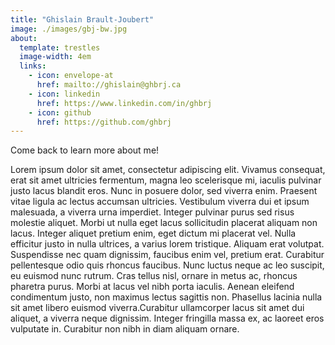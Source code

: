 ```yaml
---
title: "Ghislain Brault-Joubert"
image: ./images/gbj-bw.jpg
about:
  template: trestles
  image-width: 4em
  links:
    - icon: envelope-at
      href: mailto://ghislain@ghbrj.ca
    - icon: linkedin
      href: https://www.linkedin.com/in/ghbrj
    - icon: github
      href: https://github.com/ghbrj
---
```


Come back to learn more about me!

Lorem ipsum dolor sit amet, consectetur adipiscing elit. Vivamus consequat, erat sit amet ultricies fermentum, magna leo scelerisque mi, iaculis pulvinar justo lacus blandit eros. Nunc in posuere dolor, sed viverra enim. Praesent vitae ligula ac lectus accumsan ultricies. Vestibulum viverra dui et ipsum malesuada, a viverra urna imperdiet. Integer pulvinar purus sed risus molestie aliquet. Morbi ut nulla eget lacus sollicitudin placerat aliquam non lacus. Integer aliquet pretium enim, eget dictum mi placerat vel. Nulla efficitur justo in nulla ultrices, a varius lorem tristique. Aliquam erat volutpat. Suspendisse nec quam dignissim, faucibus enim vel, pretium erat. Curabitur pellentesque odio quis rhoncus faucibus. Nunc luctus neque ac leo suscipit, eu euismod nunc rutrum. Cras tellus nisl, ornare in metus ac, rhoncus pharetra purus. Morbi at lacus vel nibh porta iaculis. Aenean eleifend condimentum justo, non maximus lectus sagittis non. Phasellus lacinia nulla sit amet libero euismod viverra.Curabitur ullamcorper lacus sit amet dui aliquet, a viverra neque dignissim. Integer fringilla massa ex, ac laoreet eros vulputate in. Curabitur non nibh in diam aliquam ornare. 


